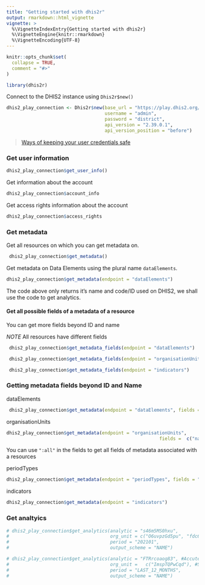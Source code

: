 ```yaml
---
title: "Getting started with dhis2r"
output: rmarkdown::html_vignette
vignette: >
  %\VignetteIndexEntry{Getting started with dhis2r}
  %\VignetteEngine{knitr::rmarkdown}
  %\VignetteEncoding{UTF-8}
---
```


```r
knitr::opts_chunk$set(
  collapse = TRUE,
  comment = "#>"
)
```

```r
library(dhis2r)
```


Connect to the DHIS2 instance using `Dhis2r$new()`

```r
dhis2_play_connection <- Dhis2r$new(base_url = "https://play.dhis2.org/", 
                                    username = "admin",
                                    password = "district",
                                    api_version = "2.39.0.1",
                                    api_version_position = "before")
```


> [Ways of keeping your user credentials safe](https://solutions.posit.co/connections/db/best-practices/managing-credentials/)


### Get user information

```r
dhis2_play_connection$get_user_info()

```

 Get information about the account 

```r
dhis2_play_connection$account_info
```

 Get access rights information about the account 
```r
dhis2_play_connection$access_rights
```


### Get metadata

 Get all resources on which you can get metadata on.

```r
 dhis2_play_connection$get_metadata()

```
 Get metadata on Data Elements using the plural name `dataElements`.

```r
dhis2_play_connection$get_metadata(endpoint = "dataElements")

```
The code above only returns it's name and code/ID used on DHIS2, we shall use the code to get analytics.

#### Get all possible fields of a metadata of a resource

You can get more fields beyond ID and name 

*NOTE* All resources have different fields 

```r
 dhis2_play_connection$get_metadata_fields(endpoint = "dataElements")

```


```r
 dhis2_play_connection$get_metadata_fields(endpoint = "organisationUnits")

```


```r
 dhis2_play_connection$get_metadata_fields(endpoint = "indicators")
```

### Getting metadata fields beyond ID and Name

dataElements

```r
 dhis2_play_connection$get_metadata(endpoint = "dataElements", fields = c("name","id","aggregationType"))

```

organisationUnits

```r
dhis2_play_connection$get_metadata(endpoint = "organisationUnits",
                                                        fields =  c("name","id", "level"))

```

You can use `":all"` in the fields to get all fields of metadata associated with a resources

periodTypes

```r
dhis2_play_connection$get_metadata(endpoint = "periodTypes", fields = ":all")
```

indicators
```r
dhis2_play_connection$get_metadata(endpoint = "indicators")
```

### Get analtyics

```r
# dhis2_play_connection$get_analytics(analytic = "s46m5MS0hxu",
#                                     org_unit = c("O6uvpzGd5pu", "fdc6uOvgoji"),
#                                     period = "202101",
#                                     output_scheme = "NAME")

```

```r
# dhis2_play_connection$get_analytics(analytic = "FTRrcoaog83", #Accute Flaccid Paralysis (Deaths < 5 yrs)
#                                     org_unit =   c("ImspTQPwCqd"), #Sierra Leone (National level)
#                                     period = "LAST_12_MONTHS",
#                                     output_scheme = "NAME")

```



